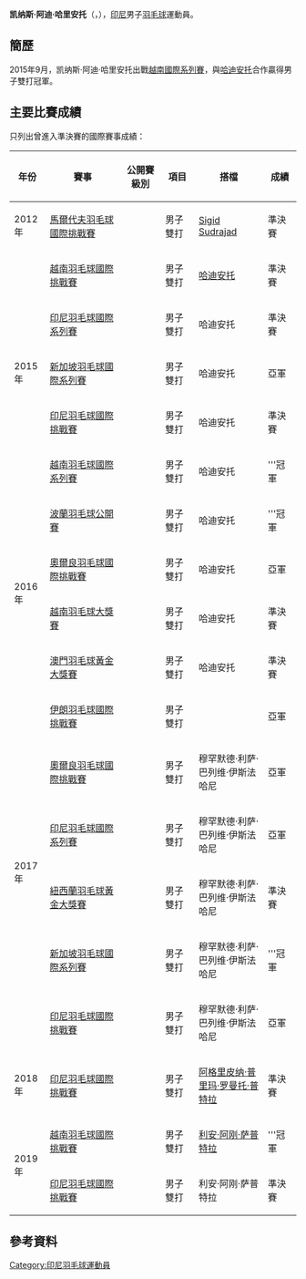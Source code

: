 {{noteTA|G1=Badminton}}
{{Infobox 羽球選手
| playername              = 凯纳斯·阿迪·哈里安托<br/>{{lang|id|Kenas Adi Haryanto}}
| image                   = 
| size                    = 
| caption                 = 
| birth_name              = 
| date_of_birth           = {{birth_date_and_age|1993|6|26}}
| place_of_birth          = 
| residence               =
| height                  = 
| weight                  = 
| handedness              = 
| country                 = {{INA}}
| years_intldebut         =
| years_started           = 
| coach                   = 
| event                   = 男子雙打
| highest_ranking         = 第35位（男雙-[[哈迪安托|哈迪安托]]）
| date_of_highest_ranking = 2016年8月25日<ref name="highest-ranking">{{en}}[http://bwfcontent.tournamentsoftware.com/ranking/player.aspx?id=11968&player=328354 BWF World Ranking - Ranking of Kenas Adi HARYANTO (76486)]</ref>
| current_ranking         = 第40位（男雙-[[哈迪安托|哈迪安托]]）
| date_of_current_ranking = 2016年9月29日<ref>{{en}}[http://bwfcontent.tournamentsoftware.com/ranking/category.aspx?id=11968&category=474 BWF World Ranking - BWF世界排名榜 (9/29/2016) - Men's doubles] {{Wayback|url=http://bwfcontent.tournamentsoftware.com/ranking/category.aspx?id=11968&category=474 |date=20170305002623 }}</ref>
| played                  = 64勝–32負（男雙）<br/>1勝–2負（混雙）
| titles                  = 
| bwf_profile             = C7A6FE4B-A8AC-44D9-9FA2-7EF4E806E699
| bwf_id                  = 76486
| updated                 = 2016年10月6日
}}
{{MedalTableTop}}
{{MedalSport | 男子[[羽毛球|羽毛球]]}}
{{MedalCountry | {{INA}}}}
{{MedalBottom}}
'''凯纳斯·阿迪·哈里安托'''（{{lang-id|'''Kenas Adi Haryanto'''}}，{{bd|1993年|6月26日|}}），[[印尼|印尼]]男子[[羽毛球|羽毛球]]運動員。

==簡歷==
2015年9月，凯纳斯·阿迪·哈里安托出戰[[2015年越南羽毛球國際系列賽|越南國際系列賽]]，與[[哈迪安托|哈迪安托]]合作贏得男子雙打冠軍。

==主要比賽成績==
只列出曾進入準決賽的國際賽事成績：
{| class=wikitable style="text-align:center; font-size:small;" 
!width="50"|年份
!width="180"|賽事
!width="80"|公開賽級別
!width="60"|項目
!width="130"|搭檔
!width="50"|成績
|-
!rowspan="1"|2012年
|[[2012年馬爾代夫羽毛球國際挑戰賽|馬爾代夫羽毛球國際挑戰賽]]
|{{BWFIC}}
|男子雙打
|[[Sigid_Sudrajad|Sigid Sudrajad]]
|bgcolor="#b8860b"|準決賽
|-
!rowspan="5"|2015年
|[[2015年越南羽毛球國際挑戰賽|越南羽毛球國際挑戰賽]]
|{{BWFIC}}
|男子雙打
|[[哈迪安托|哈迪安托]]
|bgcolor="#b8860b"|準決賽
|-
|[[2015年印度尼西亞羽毛球國際系列賽|印尼羽毛球國際系列賽]]
|{{BWFIS}}
|男子雙打
|哈迪安托
|bgcolor="#b8860b"|準決賽
|-
|[[2015年新加坡羽毛球國際系列賽|新加坡羽毛球國際系列賽]]
|{{BWFIS}}
|男子雙打
|哈迪安托
|bgcolor="silver"|亞軍
|-
|[[2015年印度尼西亞羽毛球國際挑戰賽|印尼羽毛球國際挑戰賽]]
|{{BWFIC}}
|男子雙打
|哈迪安托
|bgcolor="#b8860b"|準決賽
|-
|[[2015年越南羽毛球國際系列賽|越南羽毛球國際系列賽]]
|{{BWFIS}}
|男子雙打
|哈迪安托
|bgcolor="gold"|'''冠軍
|-
!rowspan="4"|2016年
|[[2016年波蘭羽毛球公開賽|波蘭羽毛球公開賽]]
|{{BWFIC}}
|男子雙打
|哈迪安托
|bgcolor="gold"|'''冠軍
|-
|[[2016年奧爾良羽毛球國際挑戰賽|奧爾良羽毛球國際挑戰賽]]
|{{BWFIC}}
|男子雙打
|哈迪安托
|bgcolor="silver"|亞軍
|-
|[[2016年越南羽毛球大獎賽|越南羽毛球大獎賽]]
|{{BWFGP}}
|男子雙打
|哈迪安托
|bgcolor="#b8860b"|準決賽
|-
|[[2016年澳門羽毛球格蘭披治黃金大獎賽|澳門羽毛球黃金大獎賽]]
|{{BWFGPG}}
|男子雙打
|哈迪安托
|bgcolor="#b8860b"|準決賽
|-
!rowspan="6"|2017年
|[[2017年伊朗羽毛球國際挑戰賽|伊朗羽毛球國際挑戰賽]]
|{{BWFIC}}
|男子雙打
|{{nowrap|[[穆罕默德·利萨·巴列维·伊斯法哈尼|穆罕默德·利萨·巴列维·伊斯法哈尼]]}}
|bgcolor="silver"|亞軍
|-
|[[2017年奧爾良羽毛球國際挑戰賽|奧爾良羽毛球國際挑戰賽]]
|{{BWFIC}}
|男子雙打
|穆罕默德·利萨·巴列维·伊斯法哈尼
|bgcolor="silver"|亞軍
|-
|[[2017年印度尼西亞羽毛球國際系列賽|印尼羽毛球國際系列賽]]
|{{BWFIS}}
|男子雙打
|穆罕默德·利萨·巴列维·伊斯法哈尼
|bgcolor="silver"|亞軍
|-
|[[2017年紐西蘭羽毛球黃金大獎賽|紐西蘭羽毛球黃金大獎賽]]
|{{BWFGPG}}
|男子雙打
|穆罕默德·利萨·巴列维·伊斯法哈尼
|bgcolor="#b8860b"|準決賽
|-
|[[2017年新加坡羽毛球國際系列賽|新加坡羽毛球國際系列賽]]
|{{BWFIS}}
|男子雙打
|穆罕默德·利萨·巴列维·伊斯法哈尼
|bgcolor="gold"|'''冠軍
|-
|[[2017年印度尼西亞羽毛球國際挑戰賽|印尼羽毛球國際挑戰賽]]
|{{BWFIC}}
|男子雙打
|穆罕默德·利萨·巴列维·伊斯法哈尼
|bgcolor="silver"|亞軍
|-
!rowspan="1"|2018年
|[[2018年印度尼西亞羽毛球國際挑戰賽|印尼羽毛球國際挑戰賽]]
|{{BWFIC}}
|男子雙打
|[[阿格里皮纳·普里玛·罗曼托·普特拉|阿格里皮纳·普里玛·罗曼托·普特拉]]
|bgcolor="#b8860b"|準決賽
|-
!rowspan="2"|2019年
|[[2019年越南羽毛球國際挑戰賽|越南羽毛球國際挑戰賽]]
|{{BWFIC}}
|男子雙打
|[[利安·阿刚·萨普特拉|利安·阿刚·萨普特拉]]
|bgcolor="gold"|'''冠軍
|-
|[[2019年印度尼西亞羽毛球國際挑戰賽|印尼羽毛球國際挑戰賽]]
|{{BWFIC}}
|男子雙打
|利安·阿刚·萨普特拉
|bgcolor="#b8860b"|準決賽
|}
{{BWF賽事級別索引}}

==參考資料==
{{Reflist}}

{{DEFAULTSORT:Haryanto, Kenas Adi}}
[[Category:印尼羽毛球運動員|Category:印尼羽毛球運動員]]